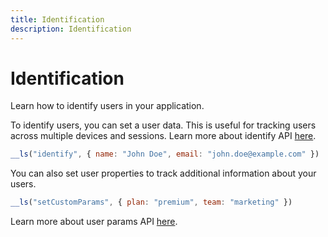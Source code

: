 ```yaml
---
title: Identification
description: Identification
---
```


# Identification
<Subtitle>
    Learn how to identify users in your application.
</Subtitle>

To identify users, you can set a user data.
This is useful for tracking users across multiple devices and sessions.
Learn more about identify API [here](https://livesession.io).

```js
__ls("identify", { name: "John Doe", email: "john.doe@example.com" })
```

You can also set user properties to track additional information about your users.
```js
__ls("setCustomParams", { plan: "premium", team: "marketing" })
```
Learn more about user params API [here](https://livesession.io).